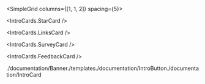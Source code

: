 
<Meta title="Introduksjon" />

<Banner />

<IntroCardGrid >

<IntroButton
  icon="assets/Grid.svg"
  href="/?path=/docs/komponenter-komponentoversikt--docs"
  title="Komponenter"
  description="Alle komponentene i designsystemet"
/>

<IntroButton
  icon="assets/Palette.svg"
  href="/?path=/docs/design-fundament-design-tokens--docs"
  title="Design tokens"
  description="Farger, breakpoints, spacing, etc."
/>

<IntroButton
  icon="assets/Compass.svg"
  href="/?path=/docs/media-ikoner--docs"
  title="Ikoner"
  description="Oversikt over ikoner"
/>

</IntroCardGrid>

<SimpleGrid columns={[1, 1, 2]} spacing={5}>

<IntroCards.StarCard />

<IntroCards.LinksCard />

<IntroCards.SurveyCard />

<IntroCards.FeedbackCard />

</SimpleGrid>
./documentation/Banner./templates./documentation/IntroButton./documentation/IntroCard
